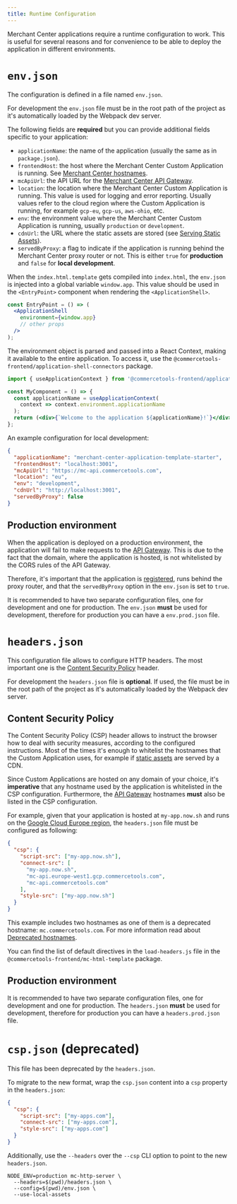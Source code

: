 ```yaml
---
title: Runtime Configuration
---
```


Merchant Center applications require a runtime configuration to work. This is useful for several reasons and for convenience to be able to deploy the application in different environments.

# `env.json`

The configuration is defined in a file named `env.json`.

<Info>

For development the `env.json` file must be in the root path of the project as it's automatically loaded by the Webpack dev server.

</Info>

The following fields are **required** but you can provide additional fields specific to your application:

- `applicationName`: the name of the application (usually the same as in `package.json`).
- `frontendHost`: the host where the Merchant Center Custom Application is running. See [Merchant Center hostnames](/main-concepts/api-gateway#hostnames).
- `mcApiUrl`: the API URL for the [Merchant Center API Gateway](/main-concepts/api-gateway).
- `location`: the location where the Merchant Center Custom Application is running. This value is used for logging and error reporting. Usually values refer to the cloud region where the Custom Application is running, for example `gcp-eu`, `gcp-us`, `aws-ohio`, etc.
- `env`: the environment value where the Merchant Center Custom Application is running, usually `production` or `development`.
- `cdnUrl`: the URL where the static assets are stored (see [Serving Static Assets](/deployment/serving-static-assets)).
- `servedByProxy`: a flag to indicate if the application is running behind the Merchant Center proxy router or not. This is either `true` for **production** and `false` for **local development**.

When the `index.html.template` gets compiled into `index.html`, the `env.json` is injected into a global variable `window.app`.
This value should be used in the `<EntryPoint>` component when rendering the `<ApplicationShell>`.

```jsx highlightLines="3"
const EntryPoint = () => (
  <ApplicationShell
    environment={window.app}
    // other props
  />
);
```

The environment object is parsed and passed into a React Context, making it available to the entire application. To access it, use the `@commercetools-frontend/application-shell-connectors` package.

```jsx
import { useApplicationContext } from '@commercetools-frontend/application-shell-connectors';

const MyComponent = () => {
  const applicationName = useApplicationContext(
    context => context.environment.applicationName
  );
  return (<div>{`Welcome to the application ${applicationName}!`}</div>);
};
```

An example configuration for local development:

```json
{
  "applicationName": "merchant-center-application-template-starter",
  "frontendHost": "localhost:3001",
  "mcApiUrl": "https://mc-api.commercetools.com",
  "location": "eu",
  "env": "development",
  "cdnUrl": "http://localhost:3001",
  "servedByProxy": false
}
```


## Production environment

<Warning>

When the application is deployed on a production environment, the application will fail to make requests to the [API Gateway](/main-concepts/api-gateway). This is due to the fact that the domain, where the application is hosted, is not whitelisted by the CORS rules of the API Gateway.

Therefore, it's important that the application is [registered](/register-applications/configuring-a-custom-application), runs behind the proxy router, and that the `servedByProxy` option in the `env.json` is set to `true`.

</Warning>

It is recommended to have two separate configuration files, one for development and one for production. The `env.json` **must** be used for development, therefore for production you can have a `env.prod.json` file.

# `headers.json`

This configuration file allows to configure HTTP headers. The most important one is the [Content Security Policy](https://developer.mozilla.org/en-US/docs/Web/HTTP/CSP) header.

<Info>

For development the `headers.json` file is **optional**. If used, the file must be in the root path of the project as it's automatically loaded by the Webpack dev server.

</Info>

## Content Security Policy

The Content Security Policy (CSP) header allows to instruct the browser how to deal with security measures, according to the configured instructions. Most of the times it's enough to whitelist the hostnames that the Custom Application uses, for example if [static assets](/deployment/serving-static-assets) are served by a CDN.

<Info>

Since Custom Applications are hosted on any domain of your choice, it's **imperative** that any hostname used by the application is whitelisted in the CSP configuration.
Furthermore, the [API Gateway](/main-concepts/api-gateway#hostnames) hostnames **must** also be listed in the CSP configuration.

</Info>

For example, given that your application is hosted at `my-app.now.sh` and runs on the [Google Cloud Europe region](/main-concepts/api-gateway#cloud-regions), the `headers.json` file must be configured as following:

```json
{
  "csp": {
    "script-src": ["my-app.now.sh"],
    "connect-src": [
      "my-app.now.sh",
      "mc-api.europe-west1.gcp.commercetools.com",
      "mc-api.commercetools.com"
    ],
    "style-src": ["my-app.now.sh"]
  }
}
```

<Info>

This example includes two hostnames as one of them is a deprecated hostname: `mc.commercetools.com`. For more information read about [Deprecated hostnames](/main-concepts/api-gateway#deprecated-hostnames).

</Info>

You can find the list of default directives in the `load-headers.js` file in the `@commercetools-frontend/mc-html-template` package.

## Production environment

It is recommended to have two separate configuration files, one for development and one for production. The `headers.json` **must** be used for development, therefore for production you can have a `headers.prod.json` file.

# `csp.json` (deprecated)

<Warning>

This file has been deprecated by the `headers.json`.

</Warning>

To migrate to the new format, wrap the `csp.json` content into a `csp` property in the `headers.json`:

```json highlightLines="2,6"
{
  "csp": {
    "script-src": ["my-apps.com"],
    "connect-src": ["my-apps.com"],
    "style-src": ["my-apps.com"]
  }
}
```

Additionally, use the `--headers` over the `--csp` CLI option to point to the new `headers.json`.

```console highlightLines="2" noPromptLines="2-4"
NODE_ENV=production mc-http-server \
  --headers=$(pwd)/headers.json \
  --config=$(pwd)/env.json \
  --use-local-assets
```
